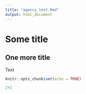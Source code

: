 ```yaml
---
title: "agency_test.Rmd"
output: html_document
---
```




# Some title

## One more title

Text



```r
knitr::opts_chunk$set(echo = TRUE)
```


```r
2+2
```